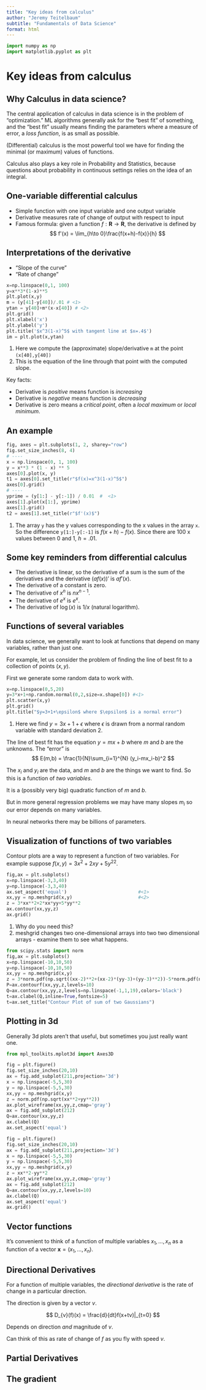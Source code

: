 ```yaml
---
title: "Key ideas from calculus"
author: "Jeremy Teitelbaum"
subtitle: "Fundamentals of Data Science"
format: html
---
```

```python
import numpy as np
import matplotlib.pyplot as plt

```

# Key ideas from calculus

## Why Calculus in data science?

The central application of calculus in data science is in the problem of "optimization." ML algorithms generally ask for the "best fit" of something,
and the "best fit" usually means finding the parameters where a measure of error, a *loss function*, is as small as possible. 

(Differential) calculus is the most powerful tool we have for finding the minimal (or maximum) values of functions.

Calculus also plays a key role in Probability and Statistics, because questions about probability in continuous settings relies on the idea of an integral.

## One-variable differential calculus

- Simple function with one input variable and one output variable
- Derivative measures rate of change of output with respect to input
- Famous formula: given a function $f:\mathbf{R}\to\mathbf{R}$, the derivative
is defined by
$$
f'(x) = \lim_{h\to 0}\frac{f(x+h)-f(x)}{h}
$$

## Interpretations of the derivative

- "Slope of the curve"
- "Rate of change"

```python
x=np.linspace(0,1, 100)
y=x**3*(1-x)**5
plt.plot(x,y)
m = (y[41]-y[40])/.01 # <1>
ytan = y[40]+m*(x-x[40]) # <2>
plt.grid()
plt.xlabel('x')
plt.ylabel('y')
plt.title('$x^3(1-x)^5$ with tangent line at $x=.4$')
im = plt.plot(x,ytan)
```
1. Here we compute the (approximate) slope/derivative `m` at the point `(x[40],y[40])`
2. This is the equation of the line through that point with the computed slope. 


Key facts: 

- Derivative is *positive* means function is *increasing*
- Derivative is *negative* means function is *decreasing*
- Derivative is zero means a *critical point*, often a *local maximum* or *local minimum*.

## An example

```python
fig, axes = plt.subplots(1, 2, sharey="row")
fig.set_size_inches(8, 4)
# ----
x = np.linspace(0, 1, 100)
y = x**3 * (1 - x) ** 5
axes[0].plot(x, y)
t1 = axes[0].set_title(r"$f(x)=x^3(1-x)^5$")
axes[0].grid()
# ----
yprime = (y[1:] - y[:-1]) / 0.01  #  <1>
axes[1].plot(x[1:], yprime)
axes[1].grid()
t2 = axes[1].set_title(r"$f'(x)$")
```

1. The array `y` has the y values corresponding to the x values in the array `x`.  So the difference `y[1:]-y[:-1]` is $f(x+h)-f(x)$.  Since there are 100
x values between 0 and 1, $h=.01$.

## Some key reminders from differential calculus

- The derivative is linear, so the derivative of a sum is the sum of the derivatives and the derivative $(af(x))'$ is $af'(x)$. 
- The derivative of a constant is zero. 
- The derivative of $x^{n}$ is $nx^{n-1}$.  
- The derivative of $e^{x}$ is $e^{x}$.
- The derivative of $\log(x)$ is $1/x$ (natural logarithm).


## Functions of several variables

In data science, we generally want to look at functions that depend on many variables, rather than just one. 

For example, let us consider the problem of finding the line of best fit to a collection of points $(x,y)$.

First we generate some random data to work with. 

```python
x=np.linspace(0,5,20)
y=3*x+1+np.random.normal(0,2,size=x.shape[0]) #<1>
plt.scatter(x,y)
plt.grid()
plt.title("$y=3+1+\epsilon$ where $\epsilon$ is a normal error")
```

1. Here we find $y=3x+1+\epsilon$ where $\epsilon$ is drawn from a normal random variable with standard deviation $2$. 

The line of best fit has the equation $y=mx+b$ where $m$ and $b$ are the unknowns.  The "error" is 
$$
E(m,b) = \frac{1}{N}\sum_{i=1}^{N} (y_i-mx_i-b)^2
$$

The $x_i$ and $y_i$ are the data, and $m$ and $b$ are the things we want to find.  So this is a function of *two variables*.

It is a (possibly very big) quadratic function of $m$ and $b$.

But in more general regression problems we may have many slopes $m_{i}$ so our
error depends on many variables.  

In neural networks there may be billions of parameters.


## Visualization of functions of two variables

Contour plots are a way to represent a function of two variables.  For example
suppose $f(x,y)=3x^2+2xy+5y^22$.

```python
fig,ax = plt.subplots()
x=np.linspace(-3,3,40)
y=np.linspace(-3,3,40)
ax.set_aspect('equal')                          #<1>
xx,yy = np.meshgrid(x,y)                        #<2>
z = 3*xx**2+2*xx*yy+5*yy**2
ax.contour(xx,yy,z)
ax.grid()
```

1. Why do you need this?
2. meshgrid changes two one-dimensional arrays into two two dimensional arrays - 
examine them to see what happens.

```python
from scipy.stats import norm
fig,ax = plt.subplots()
x=np.linspace(-10,10,50)
y=np.linspace(-10,10,50)
xx,yy = np.meshgrid(x,y)
z = 3*norm.pdf(np.sqrt((xx-2)**2+(xx-2)*(yy-3)+(yy-3)**2))-5*norm.pdf(np.sqrt((xx+3)**2+(yy+1)**2))
P=ax.contourf(xx,yy,z,levels=10)
Q=ax.contour(xx,yy,z,levels=np.linspace(-1,1,19),colors='black')
t=ax.clabel(Q,inline=True,fontsize=5)
t=ax.set_title("Contour Plot of sum of two Gaussians")
```


## Plotting in 3d 

Generally 3d plots aren't that useful, but sometimes you just really want one.

```python
from mpl_toolkits.mplot3d import Axes3D

fig = plt.figure()
fig.set_size_inches(20,10)
ax = fig.add_subplot(211,projection='3d')
x = np.linspace(-5,5,30)
y = np.linspace(-5,5,30)
xx,yy = np.meshgrid(x,y)
z = norm.pdf(np.sqrt(xx**2+yy**2))
ax.plot_wireframe(xx,yy,z,cmap='gray')
ax = fig.add_subplot(212)
Q=ax.contour(xx,yy,z)
ax.clabel(Q)
ax.set_aspect('equal')
```


```python

fig = plt.figure()
fig.set_size_inches(20,10)
ax = fig.add_subplot(211,projection='3d')
x = np.linspace(-5,5,30)
y = np.linspace(-5,5,30)
xx,yy = np.meshgrid(x,y)
z = xx**2-yy**2
ax.plot_wireframe(xx,yy,z,cmap='gray')
ax = fig.add_subplot(212)
Q=ax.contour(xx,yy,z,levels=10)
ax.clabel(Q)
ax.set_aspect('equal')
ax.grid()
```
## Vector functions

It's convenient to think of a function of multiple variables $x_1,\ldots, x_n$ as a function of a vector $\mathbf{x}=(x_1,\ldots, x_n)$.

## Directional Derivatives

For a function of multiple variables, the *directional derivative* is the rate of change in a particular direction.  

The direction is given by a vector $v$.

$$
D_{v}(f)(x) = \frac{d}{dt}f(x+tv)|_{t=0}
$$

Depends on direction *and* magnitude of $v$.

Can think of this as rate of change of $f$
as you fly with speed $v$.


## Partial Derivatives

## The gradient